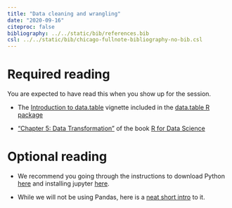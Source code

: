 ```yaml
---
title: "Data cleaning and wrangling"
date: "2020-09-16"
citeproc: false
bibliography: ../../static/bib/references.bib
csl: ../../static/bib/chicago-fullnote-bibliography-no-bib.csl
---
```


# Required reading

You are expected to have read this when you show up for the session.

- The [Introduction to data.table](https://cran.r-project.org/web/packages/data.table/vignettes/datatable-intro.html)
  vignette included in the [data.table R package](https://cran.r-project.com/package=data.table)

- ["Chapter 5: Data Transformation"](https://r4ds.had.co.nz/transform.html) of the
book [R for Data Science](https://r4ds.had.co.nz/)

# Optional reading

- We recommend you going through the instructions to download Python
  [here](https://wiki.python.org/moin/BeginnersGuide/Download) and installing
  jupyter [here](https://jupyter.org/install).

- While we will not be using Pandas, here is a [neat short intro](https://pandas.pydata.org/docs/user_guide/10min.html) to it.


